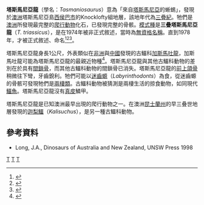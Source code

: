 {{Automatic taxobox
| taxon = Tasmaniosaurus
| authority = Camp and Banks, 1978
| status = fossil
| fossil_range = {{fossil_range|早三叠世}}
| subdivision_ranks = [[種|種]]
| subdivision=
*'''三疊塔斯馬尼亞龍 ''T. triassicus''''' <br><small>Camp and Banks, 1978 ([[模式種|模式種]])</small> 
}}

'''塔斯馬尼亞龍'''（學名：''Tasmaniosaurus''）意為「來自[[塔斯馬尼亞|塔斯馬尼亞]]的蜥蜴」，發現於[[澳洲|澳洲]]塔斯馬尼亞島[[西侯巴市|西侯巴市]]的Knocklofty組地層，該地年代為[[三疊紀|三疊紀]]。牠們是[[澳洲|澳洲]]所發現最完整的[[爬行動物|爬行動物]]化石，已發現完整的骨骸。[[模式種|模式種]]是'''三疊塔斯馬尼亞龍'''（''T. triassicus''），是在1974年被非正式敘述，當時為[[無資格名稱|無資格名稱]]。直到1978年，才被正式敘述、命名<ref name=TRA86>{{cite journal |last=Thulborn |first=R. A. |year=1986 |title=The Australian Triassic reptile ''Tasmaniosaurus triassicus'' (Thecodontia: Proterosuchia) |journal=Journal of Vertebrate Paleontology |volume=6 |issue=2 |pages=123-142}}</ref><ref name=CJW74>{{cite journal |last=Cosgriff |first=J. W. |year=1974 |title=Lower Triassic Temnospondyli of Tasmania |journal=Special Papers of the Geological Society of America |volume=149 |pages=1-134}}</ref><ref name=CB78>{{cite journal |last=Camp |first=C. L. |coauthors=and Banks, M. R. |year=1978 |title=A proterosuchian reptile from the Early Triassic of Tasmania |journal=Alcheringa |volume=2 |pages=143-158}}</ref>。

塔斯馬尼亞龍身長1公尺，外表類似在[[非洲|非洲]]與[[中國|中國]]發現的古鱷科[[加斯馬吐龍|加斯馬吐龍]]，加斯馬吐龍可能為塔斯馬尼亞龍的最親近物種<ref name=TRA79>{{cite journal |last=Thulborn |first=R. A. |year=1979 |title=A proterosuchian thecodont from the Rewan Formation of Queensland |journal=Memoirs of the Queensland Museum |volume=19 |pages=331-355}}</ref>。塔斯馬尼亞龍與其他古鱷科動物的差別在於具有[[間鎖骨|間鎖骨]]，而其他古鱷科動物的間鎖骨已消失。塔斯馬尼亞龍的[[前上頜骨|前上頜骨]]稍微往下彎，牙齒銳利。牠們可能以[[迷齒螈|迷齒螈]]（''Labyrinthodonts''）為食，從迷齒螈的骨骸可發現牠們是[[兩棲類|兩棲類]]。古鱷科動物被猜測是兩棲生活的掠食動物，如同現代[[鱷魚|鱷魚]]。塔斯馬尼亞龍沒有[[真皮|真皮]]鱗甲。

塔斯馬尼亞龍是已知澳洲最早出現的爬行動物之一。在澳洲[[昆士蘭州|昆士蘭州]]的早三叠世地層發現的[[迦梨鱷|迦梨鱷]]（''Kalisuchus''），是另一種古鱷科動物。

==參考資料==
<div class="references-small">
{{reflist}}
*Long, J.A., Dinosaurs of Australia and New Zealand, UNSW Press 1998
</div>
{{主龍形下綱|R.}}
{{Taxonbar}}
[[Category:主龍形下綱|T]]
[[Category:三疊紀爬行動物|T]]
[[Category:1978年描述的分类群|T]]